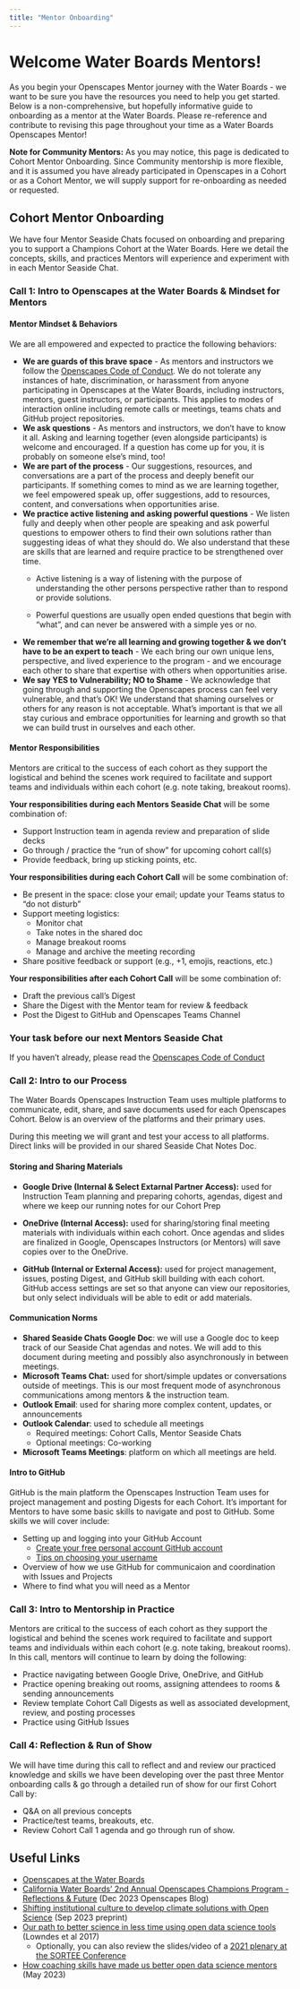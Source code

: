 ```yaml
---
title: "Mentor Onboarding"
---
```


# Welcome Water Boards Mentors!

As you begin your Openscapes Mentor journey with the Water Boards - we want to be sure you have the resources you need to help you get started. Below is a non-comprehensive, but hopefully informative guide to onboarding as a mentor at the Water Boards. Please re-reference and contribute to revising this page throughout your time as a Water Boards Openscapes Mentor!

**Note for Community Mentors:** As you may notice, this page is dedicated to Cohort Mentor Onboarding. Since Community mentorship is more flexible, and it is assumed you have already participated in Openscapes in a Cohort or as a Cohort Mentor, we will supply support for re-onboarding as needed or requested.

## Cohort Mentor Onboarding 

We have four Mentor Seaside Chats focused on onboarding and preparing you to support a Champions Cohort at the Water Boards. Here we detail the concepts, skills, and practices Mentors will experience and experiment with in each Mentor Seaside Chat.

### Call 1: Intro to Openscapes at the Water Boards & Mindset for Mentors

#### **Mentor Mindset & Behaviors**

We are all empowered and expected to practice the following behaviors:

-   **We are guards of this brave space** - As mentors and instructors we follow the [Openscapes Code of Conduct](https://openscapes.org/code-of-conduct). We do not tolerate any instances of hate, discrimination, or harassment from anyone participating in Openscapes at the Water Boards, including instructors, mentors, guest instructors, or participants. This applies to modes of interaction online including remote calls or meetings, teams chats and GitHub project repositories.
-   **We ask questions** - As mentors and instructors, we don't have to know it all. Asking and learning together (even alongside participants) is welcome and encouraged. If a question has come up for you, it is probably on someone else's mind, too!
-   **We are part of the process** - Our suggestions, resources, and conversations are a part of the process and deeply benefit our participants. If something comes to mind as we are learning together, we feel empowered speak up, offer suggestions, add to resources, content, and conversations when opportunities arise.
-   **We practice active listening and asking powerful questions** - We listen fully and deeply when other people are speaking and ask powerful questions to empower others to find their own solutions rather than suggesting ideas of what they should do. We also understand that these are skills that are learned and require practice to be strengthened over time.
    -   Active listening is a way of listening with the purpose of understanding the other persons perspective rather than to respond or provide solutions.

    -   Powerful questions are usually open ended questions that begin with "what", and can never be answered with a simple yes or no.
-   **We remember that we're all learning and growing together & we don't have to be an expert to teach** - We each bring our own unique lens, perspective, and lived experience to the program - and we encourage each other to share that expertise with others when opportunities arise.
-   **We say YES to Vulnerability; NO to Shame** - We acknowledge that going through and supporting the Openscapes process can feel very vulnerable, and that's OK! We understand that shaming ourselves or others for any reason is not acceptable. What's important is that we all stay curious and embrace opportunities for learning and growth so that we can build trust in ourselves and each other.

#### **Mentor Responsibilities**

Mentors are critical to the success of each cohort as they support the logistical and behind the scenes work required to facilitate and support teams and individuals within each cohort (e.g. note taking, breakout rooms).

**Your responsibilities during each Mentors Seaside Chat** will be some combination of:

-   Support Instruction team in agenda review and preparation of slide decks
-   Go through / practice the "run of show" for upcoming cohort call(s)
-   Provide feedback, bring up sticking points, etc.

**Your responsibilities during each Cohort Call** will be some combination of:

-   Be present in the space: close your email; update your Teams status to "do not disturb"
-   Support meeting logistics:
    -   Monitor chat
    -   Take notes in the shared doc
    -   Manage breakout rooms
    -   Manage and archive the meeting recording
-   Share positive feedback or support (e.g., +1, emojis, reactions, etc.)

**Your responsibilities after each Cohort Call** will be some combination of:

-   Draft the previous call's Digest
-   Share the Digest with the Mentor team for review & feedback
-   Post the Digest to GitHub and Openscapes Teams Channel

### **Your task before our next Mentors Seaside Chat**

If you haven't already, please read the [Openscapes Code of Conduct](https://openscapes.org/code-of-conduct)

### Call 2: Intro to our Process

The Water Boards Openscapes Instruction Team uses multiple platforms to communicate, edit, share, and save documents used for each Openscapes Cohort. Below is an overview of the platforms and their primary uses.

During this meeting we will grant and test your access to all platforms. Direct links will be provided in our shared Seaside Chat Notes Doc.

#### Storing and Sharing Materials

-   **Google Drive (Internal & Select Extarnal Partner Access):** used for Instruction Team planning and preparing cohorts, agendas, digest and where we keep our running notes for our Cohort Prep

-   **OneDrive (Internal Access):** used for sharing/storing final meeting materials with individuals within each cohort. Once agendas and slides are finalized in Google, Openscapes Instructors (or Mentors) will save copies over to the OneDrive.

-   **GitHub (Internal or External Access):** used for project management, issues, posting Digest, and GitHub skill building with each cohort. GitHub access settings are set so that anyone can view our repositories, but only select individuals will be able to edit or add materials.

#### Communication Norms

-   **Shared Seaside Chats Google Doc**: we will use a Google doc to keep track of our Seaside Chat agendas and notes. We will add to this document during meeting and possibly also asynchronously in between meetings.
-   **Microsoft Teams Chat:** used for short/simple updates or conversations outside of meetings. This is our most frequent mode of asynchronous communications among mentors & the instruction team.
-   **Outlook Email**: used for sharing more complex content, updates, or announcements
-   **Outlook Calendar**: used to schedule all meetings
    -   Required meetings: Cohort Calls, Mentor Seaside Chats
    -   Optional meetings: Co-working
-   **Microsoft Teams Meetings**: platform on which all meetings are held.

#### Intro to GitHub

GitHub is the main platform the Openscapes Instruction Team uses for project management and posting Digests for each Cohort. It's important for Mentors to have some basic skills to navigate and post to GitHub. Some skills we will cover include:

-   Setting up and logging into your GitHub Account
    -   [Create your free personal account GitHub account](https://docs.github.com/en/get-started/signing-up-for-github/signing-up-for-a-new-github-account)
    -   [Tips on choosing your username](https://happygitwithr.com/github-acct.html#username-advice)
-   Overview of how we use GitHub for communicaion and coordination with Issues and Projects
-   Where to find what you will need as a Mentor

### Call 3: Intro to Mentorship in Practice

Mentors are critical to the success of each cohort as they support the logistical and behind the scenes work required to facilitate and support teams and individuals within each cohort (e.g. note taking, breakout rooms). In this call, mentors will continue to learn by doing the following:

-   Practice navigating between Google Drive, OneDrive, and GitHub
-   Practice opening breaking out rooms, assigning attendees to rooms & sending announcements
-   Review template Cohort Call Digests as well as associated development, review, and posting processes
-   Practice using GitHub Issues

### Call 4: Reflection & Run of Show

We will have time during this call to reflect and and review our practiced knowledge and skills we have been developing over the past three Mentor onboarding calls & go through a detailed run of show for our first Cohort Call by:

-   Q&A on all previous concepts
-   Practice/test teams, breakouts, etc.
-   Review Cohort Call 1 agenda and go through run of show.

## Useful Links

-   [Openscapes at the Water Boards](https://cawaterboarddatacenter.github.io/swrcb-openscapes/about-openscapes.html)
-   [California Water Boards' 2nd Annual Openscapes Champions Program - Reflections & Future](https://openscapes.org/blog/2023-12-13-waterboards/) (Dec 2023 Openscapes Blog)
-   [Shifting institutional culture to develop climate solutions with Open Science](https://eartharxiv.org/repository/view/5948/) (Sep 2023 preprint)
-   [Our path to better science in less time using open data science tools](https://www.nature.com/articles/s41559-017-0160) (Lowndes et al 2017)
    -   Optionally, you can also review the slides/video of a [2021 plenary at the SORTEE Conference](https://www.openscapes.org/blog/2021/08/01/sortee-plenary/)
-   [How coaching skills have made us better open data science mentors](https://openscapes.org/blog/2023-05-17-mentor-coach/) (May 2023)
